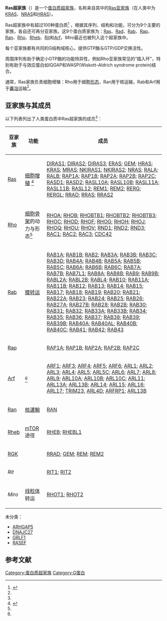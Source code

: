 {{Pfam_box
| Symbol = Ras
| Name =
| image = Hras surface colored by conservation.png
| width =
| caption = [[HRAS|H-Ras]]在[[Protein_Data_Bank|PDB]]121p上的结构，颜色代表了[[Pfam|Pfam]]宗系上的氨基酸保守性数据，金色：最保守；深青色：最不保守
| Pfam= PF00071
| InterPro= IPR013753
| SMART=
| PROSITE = PDOC00017
| SCOP = 5p21
| TCDB =
| CDD = cd00882
| OPM family=
| OPM protein= 1uad
| PDB=
{{PDB3|2fol}}A:13-174    {{PDB3|1ukv}}Y:10-171    {{PDB3|1yzn}}A:10-171
{{PDB3|2bcg}}Y:10-171    {{PDB3|1g17}}B:22-182    {{PDB3|1g16}}C:22-182
{{PDB3|3rab}}A:24-185    {{PDB3|1zbd}}A:24-185    {{PDB3|2ew1}}A:11-172
{{PDB3|1x3s}}A:10-171    {{PDB3|1z0k}}A:10-171    {{PDB3|2bme}}A:10-171
{{PDB3|2bmd}}A:10-171    {{PDB3|1yu9}}A:10-171    {{PDB3|2aed}}A:13-174
{{PDB3|1z0f}}A:13-174    {{PDB3|1z0a}}D:8-169     {{PDB3|2a5j}}A:8-169
{{PDB3|1oiv}}B:13-172    {{PDB3|1yzk}}A:13-174    {{PDB3|1oix}}A:13-172
{{PDB3|1oiw}}A:13-172    {{PDB3|1z06}}A:35-201    {{PDB3|1huq}}A:23-182
{{PDB3|1z0d}}C:23-183    {{PDB3|1z07}}A:23-182    {{PDB3|1r2q}}A:22-183
{{PDB3|1n6r}}A:22-183    {{PDB3|1ek0}}A:9-173     {{PDB3|1yvd}}A:7-168
{{PDB3|1z0j}}A:7-168     {{PDB3|2fg5}}A:7-168     {{PDB3|1z08}}A:21-182
{{PDB3|1yzt}}B:21-182    {{PDB3|1yzu}}B:21-182    {{PDB3|1z0i}}A:21-182
{{PDB3|1yzq}}A:15-176    {{PDB3|1d5c}}A:13-172    {{PDB3|1t91}}C:10-175
{{PDB3|1vg8}}D:10-175    {{PDB3|1vg9}}H:10-175    {{PDB3|1vg1}}A:10-175
{{PDB3|1vg0}}B:10-175    {{PDB3|1ky3}}A:10-178    {{PDB3|1ky2}}A:10-178
{{PDB3|1yzl}}A:9-174     {{PDB3|1wms}}B:9-174     {{PDB3|1s8f}}B:9-174
{{PDB3|2f7s}}A:11-183    {{PDB3|1z22}}A:11-171    {{PDB3|1z2a}}A:11-171
{{PDB3|1plj}} :5-165     {{PDB3|1ctq}}A:5-165     {{PDB3|1crp}} :5-165
{{PDB3|821p}} :5-165     {{PDB3|2ery}}B:16-177    {{PDB3|2fn4}}A:31-192
{{PDB3|1x1s}}A:15-177    {{PDB3|1x1r}}A:15-177    {{PDB3|1u90}}A:16-177
{{PDB3|1u8z}}A:16-177    {{PDB3|1u8y}}B:16-177    {{PDB3|1uad}}B:16-177
{{PDB3|2bov}}A:16-177    {{PDB3|2a78}}A:16-177    {{PDB3|3rap}}R:5-166
{{PDB3|1kao}} :5-166     {{PDB3|2rap}} :5-166     {{PDB3|1c1y}}A:5-167
{{PDB3|1gua}}A:5-167     {{PDB3|1xtr}}A:8-169     {{PDB3|1xtq}}A:8-169
{{PDB3|1xts}}A:8-169     {{PDB3|2erx}}B:9-171     {{PDB3|1a4r}}B:5-178
{{PDB3|1kmq}}A:7-180     {{PDB3|1tx4}}B:7-179     {{PDB3|1cxz}}A:7-180
{{PDB3|1m7b}}A:25-199    {{PDB3|1gwn}}A:25-199    {{PDB3|2bku}}A:12-170
{{PDB3|3ran}}A:12-170    {{PDB3|1qg4}}B:12-170    {{PDB3|1byu}}A:12-170
{{PDB3|2atv}}A:8-169
}}

'''Ras超家族'''（{{lang-en|Ras superfamily}}）是一个{{le|小G蛋白|small GTPase|小GTP酶}}[[蛋白质超家族|蛋白质超家族]]，名称来自其中的[[Ras亚家族|Ras亚家族]]（在人类中为[[KRAS|KRAS]]、[[NRAS|NRAS]]和[[HRAS|HRAS]]）。

Ras超家族中有超过100种蛋白质<ref name="pmid15731001">{{cite journal | author = Wennerberg K, Rossman KL, Der CJ | title = The Ras superfamily at a glance | journal = J. Cell. Sci. | volume = 118 | issue = Pt 5 | pages = 843–6 |date=March 2005 | pmid = 15731001 | doi = 10.1242/jcs.01660 | url = | issn = }}</ref> ，根据其序列、结构和功能，可分为9个主要的家族，各自还可再分亚家族。这9个蛋白质家族为：[[Ras亚家族|Ras]]、[[RRAD|Rad]]、[[Rab_(G-protein)|Rab]]、[[Rap_GTP-binding_protein|Rap]]、[[Ran_(biology)|Ran]]、[[Rho_family_of_GTPases|Rho]]、[[Rheb|Rheb]]、[[RIT1|Rit]]和[[ADP_ribosylation_factor|Arf]]，''Miro''最近也被列入这个超家族中。

每个亚家族都有共同的G结构域核心，提供GTP酶与GTP/GDP交换活性。

周围序列有助于确定小GTP酶的功能特异性，例如Rho亚家族常见的“插入环”，特别有助于与效应蛋白如IQGAP和WASP(Wiskott–Aldrich syndrome protein)结合。

通常，Ras家族负责细胞增殖：Rho用于细胞[[形態學_(生物學)|形态]]，Ran用于核运输，Rab和Arf用于[[囊泡|囊泡]]运输<ref name=Munemitsu/>。

==亚家族与其成员==
以下列表列出了人类蛋白质中Ras超家族的成员<ref name="pmid15731001"/>：

{|class="wikitable" style="text-align:center"
|-
! 亚家族 !! 功能 !! 成员
|-
| [[Ras_subfamily|Ras]]
| [[细胞增殖|细胞增殖]] <ref name=Munemitsu>{{cite journal |author=Munemitsu S, Innis M, Clark R, McCormick F, Ullrich A, Polakis P. |year=1990 |title=Molecular cloning and experssion of a G25K cDNA, the human homolog of the yeast cell cycle gene CDC42 |url=https://archive.org/details/sim_molecular-and-cellular-biology_1990-11_10_11/page/5977 |journal=Mol Cell Biol |volume=10 |issue=11 |pages=5977–82 |issn=0270-7306 |pmid=2122236 |pmc=361395}}</ref>
| align=left | [[DIRAS1|DIRAS1]]; [[DIRAS2|DIRAS2]]; [[DIRAS3|DIRAS3]]; [[ERAS_(gene)|ERAS]]; [[GEM_(gene)|GEM]]; [[HRAS|HRAS]]; [[KRAS|KRAS]]; [[MRAS|MRAS]]; [[NKIRAS1|NKIRAS1]]; [[NKIRAS2|NKIRAS2]]; [[Neuroblastoma_RAS_viral_oncogene_homolog|NRAS]]; [[RALA|RALA]]; [[RALB|RALB]]; [[RAP1A|RAP1A]]; [[RAP1B|RAP1B]]; [[RAP2A|RAP2A]]; [[RAP2B|RAP2B]]; [[RAP2C|RAP2C]]; [[RASD1|RASD1]]; [[RASD2|RASD2]]; [[RASL10A|RASL10A]]; [[RASL10B|RASL10B]]; [[RASL11A|RASL11A]]; [[RASL11B|RASL11B]]; [[RASL12|RASL12]]; [[REM1|REM1]]; [[REM2|REM2]]; [[RERG|RERG]]; [[RERGL|RERGL]]; [[RRAD|RRAD]]; [[RRAS|RRAS]]; [[RRAS2|RRAS2]]
|-
| [[Rho_family|Rho]]
| [[细胞骨架|细胞骨架]]的动力与形态<ref name=Munemitsu/>
| align=left | [[RHOA|RHOA]]; [[RHOB|RHOB]]; [[RHOBTB1|RHOBTB1]]; [[RHOBTB2|RHOBTB2]]; [[RHOBTB3|RHOBTB3]]; [[RhoC|RHOC]]; [[RhoD|RHOD]]; [[RhoF|RHOF]]; [[RHOG|RHOG]]; [[RhoH|RHOH]]; [[RHOJ|RHOJ]]; [[RHOQ|RHOQ]]; [[RHOU|RHOU]]; [[RHOV|RHOV]]; [[Rnd1|RND1]]; [[Rnd2|RND2]]; [[Rnd3|RND3]]; [[RAC1|RAC1]]; [[Rac2|RAC2]]; [[RAC3|RAC3]]; [[CDC42|CDC42]]
|-
| [[Rab_(G-protein)|Rab]]
| [[囊泡|膜转运]]
| align=left | [[RAB1A|RAB1A]]; [[RAB1B|RAB1B]]; [[RAB2|RAB2]]; [[RAB3A|RAB3A]]; [[RAB3B|RAB3B]]; [[RAB3C|RAB3C]]; [[RAB3D|RAB3D]]; [[RAB4A|RAB4A]]; [[RAB4B|RAB4B]]; [[RAB5A|RAB5A]]; [[RAB5B|RAB5B]]; [[RAB5C|RAB5C]]; [[RAB6A|RAB6A]]; [[RAB6B|RAB6B]]; [[RAB6C|RAB6C]]; [[RAB7A|RAB7A]]; [[RAB7B|RAB7B]]; [[RAB7L1|RAB7L1]]; [[RAB8A|RAB8A]]; [[RAB8B|RAB8B]]; [[RAB9|RAB9]]; [[RAB9B|RAB9B]]; [[RABL2A|RABL2A]]; [[RABL2B|RABL2B]]; [[RABL4|RABL4]]; [[RAB10|RAB10]]; [[RAB11A|RAB11A]]; [[RAB11B|RAB11B]]; [[RAB12|RAB12]]; [[RAB13|RAB13]]; [[RAB14|RAB14]]; [[RAB15|RAB15]]; [[RAB17|RAB17]]; [[RAB18|RAB18]]; [[RAB19|RAB19]]; [[RAB20|RAB20]]; [[RAB21|RAB21]]; [[RAB22A|RAB22A]]; [[RAB23|RAB23]]; [[RAB24|RAB24]]; [[RAB25|RAB25]]; [[RAB26|RAB26]]; [[RAB27A|RAB27A]]; [[RAB27B|RAB27B]]; [[RAB28|RAB28]]; [[RAB2B|RAB2B]]; [[RAB30|RAB30]]; [[RAB31|RAB31]]; [[RAB32|RAB32]]; [[RAB33A|RAB33A]]; [[RAB33B|RAB33B]]; [[RAB34|RAB34]]; [[RAB35|RAB35]]; [[RAB36|RAB36]]; [[RAB37|RAB37]]; [[RAB38|RAB38]]; [[RAB39|RAB39]]; [[RAB39B|RAB39B]]; [[RAB40A|RAB40A]]; [[RAB40AL|RAB40AL]]; [[RAB40B|RAB40B]]; [[RAB40C|RAB40C]]; [[RAB41|RAB41]]; [[RAB42|RAB42]]; [[RAB43|RAB43]]
|-
| [[Rap_(protein)|Rap]]
| {{le|细胞粘附|cell adhesion}}
| align=left | [[RAP1A|RAP1A]]; [[RAP1B|RAP1B]]; [[RAP2A|RAP2A]]; [[RAP2B|RAP2B]]; [[RAP2C|RAP2C]]
|-
| [[ADP_ribosylation_factor|Arf]]
| {{le|囊泡转运蛋白|Vesicular transport protein|囊泡转运}}<ref name=Munemitsu/>
| align=left | [[ARF1|ARF1]]; [[ARF3|ARF3]]; [[ARF4|ARF4]]; [[ARF5|ARF5]]; [[Arf6|ARF6]]; [[ARL1|ARL1]]; [[ARL2|ARL2]]; [[ARL3|ARL3]]; [[ARL4|ARL4]]; [[ARL5|ARL5]]; [[ARL5C|ARL5C]]; [[ARL6|ARL6]]; [[ARL7|ARL7]]; [[ARL8|ARL8]]; [[ARL9|ARL9]]; [[ARL10A|ARL10A]]; [[ARL10B|ARL10B]]; [[ARL10C|ARL10C]]; [[ARL11|ARL11]]; [[ARL13A|ARL13A]]; [[ARL13B|ARL13B]]; [[ARL14|ARL14]]; [[ARL15|ARL15]]; [[ARL16|ARL16]]; [[ARL17|ARL17]]; [[TRIM23|TRIM23]], [[ARL4D|ARL4D]]; [[ARFRP1|ARFRP1]]; [[ARL13B|ARL13B]]
|-
| [[Ran_(biology)|Ran]]
| [[核運輸|核運輸]]
| align=left | [[Ran_(biology)|RAN]]
|-
| [[Rheb|Rheb]]
| [[mTOR|mTOR]]途径
| align=left | [[RHEB|RHEB]]; [[RHEBL1|RHEBL1]]
|-
| [[RRAD|RGK]]
|
| align=left | [[RRAD|RRAD]]; [[GEM_(gene)|GEM]]; [[REM_(gene)|REM]]; [[REM2|REM2]]
|-
| ''Rit''
| align=left |
| align=left | [[RIT1|RIT1]]; [[RIT2|RIT2]]
|-
| ''Miro''
| [[线粒体|线粒体]]转运
| align=left | [[RHOT1|RHOT1]]; [[RHOT2|RHOT2]]
|}

未分类：

* [[ARHGAP5|ARHGAP5]]
* [[DNAJC27|DNAJC27]]
* [[GRLF1|GRLF1]]
* [[RASEF|RASEF]]

==参考文献==
{{Reflist}}

{{酸酐水解酶类}}
{{酶}}
{{portal bar|分子与细胞生物学}}

[[Category:蛋白质超家族|Category:蛋白质超家族]]
[[Category:G蛋白|Category:G蛋白]]